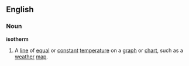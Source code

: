 ==English==
===Noun===
'''isotherm'''
#A [[line]] of [[equal]] or [[constant]] [[temperature]] on a [[graph]] or [[chart]], such as a [[weather]] [[map]].